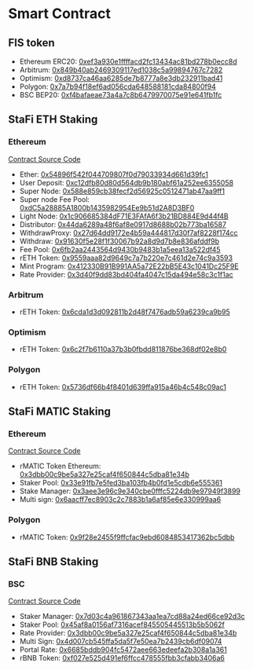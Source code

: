 # Smart Contract

## FIS token

- Ethereum ERC20: [0xef3a930e1ffffacd2fc13434ac81bd278b0ecc8d](https://etherscan.io/address/0xef3a930e1ffffacd2fc13434ac81bd278b0ecc8d)
- Arbitrum: [0x849b40ab2469309117ed1038c5a99894767c7282](https://arbiscan.io/token/0x849b40ab2469309117ed1038c5a99894767c7282)
- Optimism: [0xd8737ca46aa6285de7b8777a8e3db232911bad41](https://optimistic.etherscan.io/token/0xd8737ca46aa6285de7b8777a8e3db232911bad41)
- Polygon: [0x7a7b94f18ef6ad056cda648588181cda84800f94](https://polygonscan.com/token/0x7a7b94f18ef6ad056cda648588181cda84800f94)
- BSC BEP20: [0xf4bafaeae73a4a7c8b6479970075e91e641fb1fc](https://bscscan.com/token/0xf4bafaeae73a4a7c8b6479970075e91e641fb1fc)

## StaFi ETH Staking

### Ethereum

[Contract Source Code](https://github.com/stafiprotocol/eth2-staking)

- Ether: [0x54896f542f044709807f0d79033934d661d39fc1](https://etherscan.io/address/0x54896f542f044709807f0d79033934d661d39fc1)
- User Deposit: [0xc12dfb80d80d564db9b180abf61a252ee6355058](https://etherscan.io/address/0xc12dfb80d80d564db9b180abf61a252ee6355058)
- Super Node: [0x588e859cb38fecf2d56925c0512471ab47aa9ff1](https://etherscan.io/address/0x588e859cb38fecf2d56925c0512471ab47aa9ff1)
- Super node Fee Pool: [0xdC5a28885A1800b1435982954Ee9b51d2A8D3BF0](https://etherscan.io/address/0xdc5a28885a1800b1435982954ee9b51d2a8d3bf0)
- Light Node: [0x1c906685384dF71E3FAfA6f3b21BD884E9d44f4B](https://etherscan.io/address/0x1c906685384dF71E3FAfA6f3b21BD884E9d44f4B)
- Distributor: [0x44da6289a48f6af8e0917d8688b02b773ba16587](https://etherscan.io/address/0x44da6289a48f6af8e0917d8688b02b773ba16587)
- WithdrawProxy: [0x27d64dd9172e4b59a444817d30f7af8228f174cc](https://etherscan.io/address/0x27d64dd9172e4b59a444817d30f7af8228f174cc)
- Withdraw: [0x91630f5e28f1f30067b92a8d9d7b8e836afddf9b](https://etherscan.io/address/0x91630f5e28f1f30067b92a8d9d7b8e836afddf9b)
- Fee Pool: [0x6fb2aa2443564d9430b9483b1a5eea13a522df45](https://etherscan.io/address/0x6fb2aa2443564d9430b9483b1a5eea13a522df45)
- rETH Token: [0x9559aaa82d9649c7a7b220e7c461d2e74c9a3593](https://etherscan.io/address/0x9559aaa82d9649c7a7b220e7c461d2e74c9a3593)
- Mint Program: [0x412330B91B991AA5a72E22bB5E43c1041Dc25F9E](https://etherscan.io/address/0x412330B91B991AA5a72E22bB5E43c1041Dc25F9E)
- Rate Provider: [0x3d40f9dd83bd404fa4047c15da494e58c3c1f1ac](https://etherscan.io/address/0x3d40f9dd83bd404fa4047c15da494e58c3c1f1ac)

### Arbitrum

- rETH Token: [0x6cda1d3d092811b2d48f7476adb59a6239ca9b95](https://arbiscan.io/token/0x6cda1d3d092811b2d48f7476adb59a6239ca9b95)

### Optimism

- rETH Token: [0x6c2f7b6110a37b3b0fbdd811876be368df02e8b0](https://optimistic.etherscan.io/token/0x6c2f7b6110a37b3b0fbdd811876be368df02e8b0)

### Polygon

- rETH Token: [0x5736df66b4f8401d639ffa915a46b4c548c09ac1](https://polygonscan.com/token/0x5736df66b4f8401d639ffa915a46b4c548c09ac1)

## StaFi MATIC Staking

### Ethereum

[Contract Source Code](https://github.com/stafiprotocol/rtoken-contracts/tree/main/contracts/rmatic)

- rMATIC Token Ethereum: [0x3dbb00c9be5a327e25caf4f650844c5dba81e34b](https://etherscan.io/token/0x3dbb00c9be5a327e25caf4f650844c5dba81e34b)
- Staker Pool: [0x33e91fb7e5fed3ba103fb4b0fd1e5cdb6e555361](https://etherscan.io/address/0x33e91fb7e5fed3ba103fb4b0fd1e5cdb6e555361)
- Stake Manager: [0x3aee3e96c9e340cbe0fffc5224db9e97949f3899](https://etherscan.io/address/0x3aee3e96c9e340cbe0fffc5224db9e97949f3899)
- Multi sign: [0x6aacff7ec8903c2c7883b1a6af85e6e330999aa6](https://etherscan.io/address/0x6aacff7ec8903c2c7883b1a6af85e6e330999aa6)

### Polygon

- rMATIC Token: [0x9f28e2455f9ffcfac9ebd6084853417362bc5dbb](https://polygonscan.com/token/0x9f28e2455f9ffcfac9ebd6084853417362bc5dbb)

## StaFi BNB Staking

### BSC

[Contract Source Code](https://github.com/stafiprotocol/rtoken-contracts/tree/main/contracts/rbnb)

- Staker Manager: [0x7d03c4a961867343aa1ea7cd88a24ed66ce92d3c](https://bscscan.com/address/0x7d03c4a961867343aa1ea7cd88a24ed66ce92d3c)
- Staker Pool: [0x45af8a0156af7316acef845505445513b5b5062f](https://bscscan.com/address/0x45af8a0156af7316acef845505445513b5b5062f)
- Rate Provider: [0x3dbb00c9be5a327e25caf4f650844c5dba81e34b](https://bscscan.com/address/0x3dbb00c9be5a327e25caf4f650844c5dba81e34b)
- Multi Sign: [0x4d007cb545ffa5da5f7e50ea7b2439cb6df09074](https://bscscan.com/address/0x4d007cb545ffa5da5f7e50ea7b2439cb6df09074)
- Portal Rate: [0x6685bddb904fc5472aee663edeefa2b308a1a361](https://bscscan.com/address/0x6685bddb904fc5472aee663edeefa2b308a1a361)
- rBNB Token: [0xf027e525d491ef6ffcc478555fbb3cfabb3406a6](https://bscscan.com/address/0xf027e525d491ef6ffcc478555fbb3cfabb3406a6)